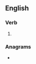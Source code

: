 ==English==

===Verb===
{{head|en|verb form}}

# {{present participle of|inflate|lang=en|nocat=1}}

===Anagrams===
* {{anagrams|en|a=afgiilnnt|faintling}}